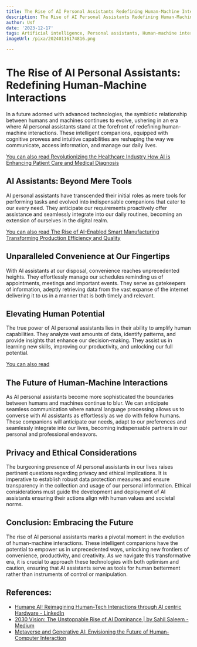 ```yaml
---
title: The Rise of AI Personal Assistants Redefining Human-Machine Interactions
description: The Rise of AI Personal Assistants Redefining Human-Machine Interactions
author: Usf
date: '2023-12-17'
tags: Artificial intelligence, Personal assistants, Human-machine interactions
imageUrl: /pixa/20240116174816.png

---
```

# The Rise  of AI Personal Assistants: Redefining Human-Machine Interactions

In a future adorned with advanced technologies, the symbiotic relationship between humans and machines continues to evolve,  ushering in an era where AI personal assistants stand at  the forefront of redefining human-machine interactions. These intelligent companions, equipped  with cognitive prowess  and intuitive capabilities are reshaping the way we communicate, access information, and manage our daily lives.

[You can also read  Revolutionizing the Healthcare Industry How AI is Enhancing Patient Care and Medical  Diagnosis](Revolutionizing%20the%20Healthcare%20Industry%20How%20AI%20is%20Enhancing%20Patient%20Care%20and%20Medical%20Diagnosis)


## AI Assistants: Beyond  Mere Tools

AI personal assistants have transcended their initial roles as mere tools for performing tasks and evolved  into indispensable companions that cater to our every need. They anticipate  our requirements proactively offer assistance and  seamlessly integrate into our daily routines, becoming an extension of ourselves in the digital realm.

[You can also read The Rise of AI-Enabled Smart Manufacturing Transforming Production Efficiency and  Quality](The%20Rise%20of%20AI-Enabled%20Smart%20Manufacturing%20Transforming%20Production%20Efficiency%20and%20Quality)


## Unparalleled Convenience at Our Fingertips

With AI assistants at  our disposal, convenience reaches  unprecedented heights.  They  effortlessly manage our schedules reminding us  of appointments, meetings and important events. They  serve as gatekeepers of information, adeptly retrieving data  from  the vast expanse of the internet delivering it to us  in a manner that is  both timely and relevant.

## Elevating Human Potential

The true power of AI personal assistants lies in their ability  to amplify human  capabilities. They analyze vast amounts of data, identify patterns, and  provide insights that enhance  our decision-making. They assist us in learning new skills, improving our productivity, and unlocking our full potential.

[You can also read ]()


## The Future of Human-Machine Interactions

As AI personal assistants become  more sophisticated  the boundaries between humans and machines  continue to blur. We  can anticipate seamless  communication where natural language processing allows us  to converse with  AI assistants as effortlessly as we  do with fellow humans. These companions will anticipate our needs, adapt to our preferences  and seamlessly  integrate  into our lives, becoming indispensable partners in our personal and professional endeavors.

## Privacy and Ethical Considerations

The burgeoning presence of  AI personal assistants in our lives raises pertinent questions regarding privacy and ethical implications. It is imperative to  establish robust data protection measures and ensure transparency in the collection and usage of our personal information. Ethical considerations must guide the development and deployment of AI  assistants ensuring their actions align with human values and societal norms.

## Conclusion: Embracing the Future

The rise of AI personal assistants marks a  pivotal moment in the evolution of  human-machine interactions. These intelligent companions have the potential to  empower us in unprecedented ways, unlocking new frontiers of convenience, productivity, and creativity. As we navigate this transformative era, it  is crucial to  approach these technologies with both optimism and caution, ensuring that AI assistants serve as tools for human betterment rather than instruments of control or manipulation.

## References:
- [Humane AI: Reimagining Human-Tech Interactions through AI centric Hardware - LinkedIn](https://www.linkedin.com/pulse/humane-ai-reimagining-human-tech-interactions-through-veal-pe)
- [2030 Vision: The Unstoppable Rise of AI Dominance | by Sahil Saleem - Medium](https://medium.com/@sahilsaleem151/2030-vision-the-unstoppable-rise-of-ai-dominance-e04a516a98c8)
- [Metaverse and Generative AI: Envisioning the Future of Human-Computer Interaction](https://www.spglobal.com/en/research-insights/featured/special-editorial/metaverse-and-generative-ai-envisioning-the-future-of-human-computer-interaction)
